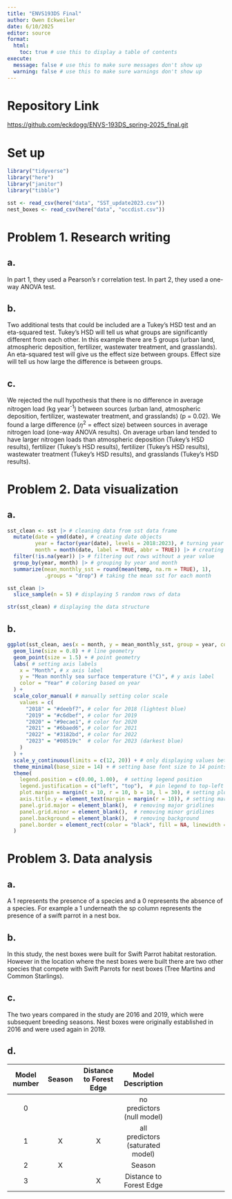 ```yaml
---
title: "ENVS193DS Final"
author: Owen Eckweiler
date: 6/10/2025
editor: source
format:
  html:
    toc: true # use this to display a table of contents
execute:
  message: false # use this to make sure messages don't show up
  warning: false # use this to make sure warnings don't show up
---
```


# Repository Link

<https://github.com/eckdogg/ENVS-193DS_spring-2025_final.git>


# Set up

```r
library("tidyverse")
library("here")
library("janitor")
library("tibble")

sst <- read_csv(here("data", "SST_update2023.csv"))
nest_boxes <- read_csv(here("data", "occdist.csv"))
```


# Problem 1. Research writing

## a. 

In part 1, they used a Pearson's r correlation test. In part 2, they used a one-way ANOVA test.

## b. 

Two additional tests that could be included are a Tukey's HSD test and an eta-squared test. Tukey's HSD will tell us what groups are significantly different from each other. In this example there are 5 groups (urban land, atmospheric deposition, fertilizer, wastewater treatment, and grasslands). An eta-squared test will give us the effect size between groups. Effect size will tell us how large the difference is between groups. 

## c.

We rejected the null hypothesis that there is no difference in average nitrogen load (kg year<sup>-1</sup>) between sources (urban land, atmospheric deposition, fertilizer, wastewater treatment, and grasslands) (p = 0.02). We found a large difference ($\eta^2$ = effect size) between sources in average nitrogen load (one-way ANOVA results). On average urban land tended to have larger nitrogen loads than atmospheric deposition (Tukey's HSD results), fertilizer (Tukey's HSD results), fertilizer (Tukey's HSD results), wastewater treatment (Tukey's HSD results), and grasslands (Tukey's HSD results).


# Problem 2. Data visualization

## a.

```r
sst_clean <- sst |> # cleaning data from sst data frame
  mutate(date = ymd(date), # creating date objects
         year = factor(year(date), levels = 2018:2023), # turning year variable into a factor
         month = month(date, label = TRUE, abbr = TRUE)) |> # creating a month column
  filter(!is.na(year)) |> # filtering out rows without a year value
  group_by(year, month) |> # grouping by year and month
  summarize(mean_monthly_sst = round(mean(temp, na.rm = TRUE), 1),
            .groups = "drop") # taking the mean sst for each month

sst_clean |> 
  slice_sample(n = 5) # displaying 5 random rows of data

str(sst_clean) # displaying the data structure
```

## b.

```r
ggplot(sst_clean, aes(x = month, y = mean_monthly_sst, group = year, color = year)) + # using sst_clean data frame and setting values
  geom_line(size = 0.8) + # line geometry
  geom_point(size = 1.5) + # point geometry
  labs( # setting axis labels
    x = "Month", # x axis label
    y = "Mean monthly sea surface temperature (°C)", # y axis label
    color = "Year" # coloring based on year
  ) +
  scale_color_manual( # manually setting color scale
    values = c(
      "2018" = "#deebf7", # color for 2018 (lightest blue)
      "2019" = "#c6dbef", # color for 2019
      "2020" = "#9ecae1", # color for 2020
      "2021" = "#6baed6", # color for 2021
      "2022" = "#3182bd", # color for 2022
      "2023" = "#08519c"  # color for 2023 (darkest blue)
    )
  ) +
  scale_y_continuous(limits = c(12, 20)) + # only displaying values between 12 and 20 on y axis
  theme_minimal(base_size = 14) + # setting base font size to 14 points
  theme(
    legend.position = c(0.00, 1.00),  # setting legend position
    legend.justification = c("left", "top"),  # pin legend to top-left
    plot.margin = margin(t = 10, r = 10, b = 10, l = 30), # setting plot margin
    axis.title.y = element_text(margin = margin(r = 10)), # setting margin for y axis
    panel.grid.major = element_blank(),  # removing major gridlines
    panel.grid.minor = element_blank(),  # removing minor gridlines
    panel.background = element_blank(),  # removing background
    panel.border = element_rect(color = "black", fill = NA, linewidth = 0.5)  # setting border color and size
  )
```


# Problem 3. Data analysis

## a.

A 1 represents the presence of a species and a 0 represents the absence of a species. For example a 1 underneath the sp column represents the presence of a swift parrot in a nest box.

## b.

In this study, the nest boxes were built for Swift Parrot habitat restoration. However in the location where the nest boxes were built there are two other species that compete with Swift Parrots for nest boxes (Tree Martins and Common Starlings).

## c.

The two years compared in the study are 2016 and 2019, which were subsequent breeding seasons. Nest boxes were originally established in 2016 and were used again in 2019. 

## d.

| Model number | Season | Distance to Forest Edge | Model Description | 
|:------------:|:---:|:---------------:|:-------:|-----------------------------|  
| 0            |        |                          | no predictors (null model) |
| 1            |  X     |       X                 | all predictors (saturated model) | 
| 2            |  X     |                         | Season |   
| 3            |       |       X                  | Distance to Forest Edge |  
